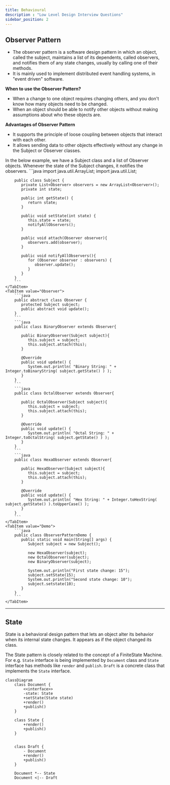 ```yaml
---
title: Behavioural
description : "Low Level Design Interview Questions"
sidebar_position: 2
---
```



## Observer Pattern
- The observer pattern is a software design pattern in which an object, called the subject, maintains a list of its dependents, called observers, and notifies them of any state changes, usually by calling one of their methods.
- It is mainly used to implement distributed event handling systems, in "event driven" software.

**When to use the Observer Pattern?**
- When a change to one object requires changing others, and you don't know how many objects need to be changed.
- When an object should be able to notify other objects without making assumptions about who these objects are.

**Advantages of Observer Pattern**
- It supports the principle of loose coupling between objects that interact with each other.
- It allows sending data to other objects effectively without any change in the Subject or Observer classes.


In the below example, we have a Subject class and a list of Observer objects. Whenever the state of the Subject changes, it notifies the observers.
<Tabs>
    <TabItem value="Subject">
        ```java
        import java.util.ArrayList;
        import java.util.List;

        public class Subject {
           private List<Observer> observers = new ArrayList<Observer>();
           private int state;

           public int getState() {
              return state;
           }

           public void setState(int state) {
              this.state = state;
              notifyAllObservers();
           }

           public void attach(Observer observer){
              observers.add(observer);
           }

           public void notifyAllObservers(){
              for (Observer observer : observers) {
                 observer.update();
              }
           }
        }
        ```
    </TabItem>
    <TabItem value="Observer">
        ```java
        public abstract class Observer {
           protected Subject subject;
           public abstract void update();
        }
        ```
        ```java
        public class BinaryObserver extends Observer{

           public BinaryObserver(Subject subject){
              this.subject = subject;
              this.subject.attach(this);
           }

           @Override
           public void update() {
              System.out.println( "Binary String: " + Integer.toBinaryString( subject.getState() ) );
           }
        }
        ```
        ```java
        public class OctalObserver extends Observer{

           public OctalObserver(Subject subject){
              this.subject = subject;
              this.subject.attach(this);
           }

           @Override
           public void update() {
              System.out.println( "Octal String: " + Integer.toOctalString( subject.getState() ) );
           }
        }
        ```
        ```java
        public class HexaObserver extends Observer{

           public HexaObserver(Subject subject){
              this.subject = subject;
              this.subject.attach(this);
           }

           @Override
           public void update() {
              System.out.println( "Hex String: " + Integer.toHexString( subject.getState() ).toUpperCase() );
           }
        }
        ```
    </TabItem>
    <TabItem value="Demo">
        ```java
        public class ObserverPatternDemo {
           public static void main(String[] args) {
              Subject subject = new Subject();

              new HexaObserver(subject);
              new OctalObserver(subject);
              new BinaryObserver(subject);

              System.out.println("First state change: 15");
              subject.setState(15);
              System.out.println("Second state change: 10");
              subject.setstate(10);
           }
        }
        ```
    </TabItem>
</Tabs>

---

## State
State is a behavioral design pattern that lets an object alter its behavior when its internal state changes.
 It appears as if the object changed its class.

The State pattern is closely related to the concept of a FiniteState Machine.
For e.g. `State` interface is being implemented by `Document` class and `State` interface has methods like `render` and `publish`.
`Draft` is a concrete class that implements the `State` interface.

```mermaid
classDiagram
    class Document {
        <<interface>>
        -state: State
        +setState(State state)
        +render()
        +publish()
    }

    class State {
        +render()
        +publish()
    }


    class Draft {
        - Document
        +render()
        +publish()
    }

    Document *-- State
    Document <|-- Draft
```
